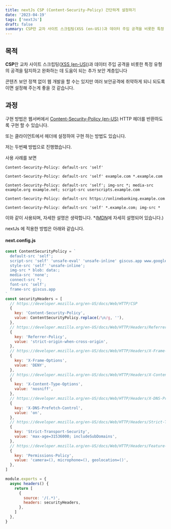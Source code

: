 ```yaml
---
title: nextJs CSP (Content-Security-Policy) 간단하게 설정하기
date: '2023-04-19'
tags: ['nextJs']
draft: false
summary: CSP란 교차 사이트 스크립팅(XSS (en-US))과 데이터 주입 공격을 비롯한 특정 유형의 공격을 탐지하고 완화하는 데 도움이 되는 추가 보안 계층입니다 
---
```


## 목적

**CSP**란 교차 사이트 스크립팅([XSS (en-US)](https://developer.mozilla.org/en-US/docs/Glossary/Cross-site_scripting))과 데이터 주입 공격을 비롯한 특정 유형의 공격을 탐지하고 완화하는 데 도움이 되는 추가 보안 계층입니다

콘텐츠 보안 정책 없이 웹 개발을 할 수는 있지만 여러 보안공격에 취약하게 되니 되도록이면 설정해 주는게 좋을 것 같습니다.

## 과정

구현 방법은 웹서버에서 [Content-Security-Policy (en-US)](https://developer.mozilla.org/en-US/docs/Web/HTTP/Headers/Content-Security-Policy) HTTP 헤더를 반환하도록 구현 할 수 있습니다.

또는 클라이언트에서 헤더에 설정하여 구현 하는 방법도 있습니다.

저는 두번째 방법으로 진행했습니다.

사용 사례를 보면

```http
Content-Security-Policy: default-src 'self'
```
```http
Content-Security-Policy: default-src 'self' example.com *.example.com
```
```http
Content-Security-Policy: default-src 'self'; img-src *; media-src example.org example.net; script-src userscripts.example.com
```
```http
Content-Security-Policy: default-src https://onlinebanking.example.com
```
```http
Content-Security-Policy: default-src 'self' *.example.com; img-src *
```

이와 같이 사용되며, 자세한 설명은 생략합니다. *([MDN](https://developer.mozilla.org/ko/docs/Web/HTTP/CSP)에 자세히 설명되어 있습니다.)

nextJs 에 적용한 방법은 아래와 같습니다.

#### next.config.js
```jsx
const ContentSecurityPolicy = `
  default-src 'self';
  script-src 'self' 'unsafe-eval' 'unsafe-inline' giscus.app www.googletagmanager.com;
  style-src 'self' 'unsafe-inline';
  img-src * blob: data:;
  media-src 'none';
  connect-src *;
  font-src 'self';
  frame-src giscus.app
`
const securityHeaders = [
  // https://developer.mozilla.org/en-US/docs/Web/HTTP/CSP
  {
    key: 'Content-Security-Policy',
    value: ContentSecurityPolicy.replace(/\n/g, ''),
  },
  // https://developer.mozilla.org/en-US/docs/Web/HTTP/Headers/Referrer-Policy
  {
    key: 'Referrer-Policy',
    value: 'strict-origin-when-cross-origin',
  },
  // https://developer.mozilla.org/en-US/docs/Web/HTTP/Headers/X-Frame-Options
  {
    key: 'X-Frame-Options',
    value: 'DENY',
  },
  // https://developer.mozilla.org/en-US/docs/Web/HTTP/Headers/X-Content-Type-Options
  {
    key: 'X-Content-Type-Options',
    value: 'nosniff',
  },
  // https://developer.mozilla.org/en-US/docs/Web/HTTP/Headers/X-DNS-Prefetch-Control
  {
    key: 'X-DNS-Prefetch-Control',
    value: 'on',
  },
  // https://developer.mozilla.org/en-US/docs/Web/HTTP/Headers/Strict-Transport-Security
  {
    key: 'Strict-Transport-Security',
    value: 'max-age=31536000; includeSubDomains',
  },
  // https://developer.mozilla.org/en-US/docs/Web/HTTP/Headers/Feature-Policy
  {
    key: 'Permissions-Policy',
    value: 'camera=(), microphone=(), geolocation=()',
  },
]

module.exports = {
  async headers() {
    return [
      {
        source: '/(.*)',
        headers: securityHeaders,
      },
    ]
  },
}


```
